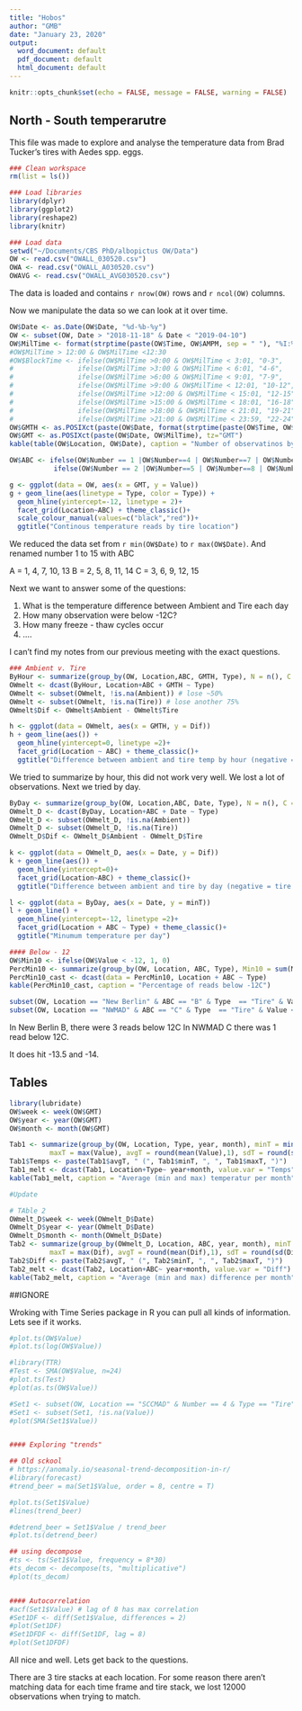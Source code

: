 ```yaml
---
title: "Hobos"
author: "GMB"
date: "January 23, 2020"
output:
  word_document: default
  pdf_document: default
  html_document: default
---
```


```r
knitr::opts_chunk$set(echo = FALSE, message = FALSE, warning = FALSE)
```

## North - South temperarutre

This file was made to explore and analyse the temperature data from Brad Tucker's tires with Aedes spp. eggs. 

```r
### Clean workspace
rm(list = ls())

### Load libraries
library(dplyr)
library(ggplot2)
library(reshape2)
library(knitr)

### Load data
setwd("~/Documents/CBS PhD/albopictus OW/Data")
OW <- read.csv("OWALL_030520.csv")
OWA <- read.csv("OWALL_A030520.csv")
OWAVG <- read.csv("OWALL_AVG030520.csv")

```

The data is loaded and contains `r nrow(OW)` rows and `r ncol(OW)` columns.

Now we manipulate the data so we can look at it over time. 

```r
OW$Date <- as.Date(OW$Date, "%d-%b-%y")
OW <- subset(OW, Date > "2018-11-18" & Date < "2019-04-10")
OW$MilTime <- format(strptime(paste(OW$Time, OW$AMPM, sep = " "), "%I:%M %p"),"%H:%M")
#OW$MilTime > 12:00 & OW$MilTime <12:30 
#OW$BlockTime <- ifelse(OW$MilTime >0:00 & OW$MilTime < 3:01, "0-3", 
#                ifelse(OW$MilTime >3:00 & OW$MilTime < 6:01, "4-6",
#                ifelse(OW$MilTime >6:00 & OW$MilTime < 9:01, "7-9", 
#                ifelse(OW$MilTime >9:00 & OW$MilTime < 12:01, "10-12", 
#                ifelse(OW$MilTime >12:00 & OW$MilTime < 15:01, "12-15",
#                ifelse(OW$MilTime >15:00 & OW$MilTime < 18:01, "16-18",
#                ifelse(OW$MilTime >18:00 & OW$MilTime < 21:01, "19-21",
#                ifelse(OW$MilTime >21:00 & OW$MilTime < 23:59, "22-24", #"Stinks"))))))))
OW$GMTH <- as.POSIXct(paste(OW$Date, format(strptime(paste(OW$Time, OW$AMPM, sep = " "), "%I:%M %p"),"%H"), ":00", sep = ""), tz="GMT")
OW$GMT <- as.POSIXct(paste(OW$Date, OW$MilTime), tz="GMT")
kable(table(OW$Location, OW$Date), caption = "Number of observatinos by Site and Date")

OW$ABC <- ifelse(OW$Number == 1 |OW$Number==4 | OW$Number==7 | OW$Number==10 | OW$Number==13, "A", 
           ifelse(OW$Number == 2 |OW$Number==5 | OW$Number==8 | OW$Number==11 | OW$Number==14, "B", "C") )

g <- ggplot(data = OW, aes(x = GMT, y = Value))
g + geom_line(aes(linetype = Type, color = Type)) + 
  geom_hline(yintercept=-12, linetype = 2)+
  facet_grid(Location~ABC) + theme_classic()+
  scale_colour_manual(values=c("black","red"))+
  ggtitle("Continous temperature reads by tire location")
```

We reduced the data set from `r min(OW$Date)` to `r max(OW$Date)`.
And renamed number 1 to 15 with ABC

A = 1, 4, 7, 10, 13
B = 2, 5, 8, 11, 14
C = 3, 6, 9, 12, 15

Next we want to answer some of the questions:

1. What is the temperature difference between Ambient and Tire each day
2. How many observation were below -12C?
3. How many freeze - thaw cycles occur
4. ....

I can't find my notes from our previous meeting with the exact questions. 


```r
### Ambient v. Tire
ByHour <- summarize(group_by(OW, Location,ABC, GMTH, Type), N = n(), C = mean(Value))
OWmelt <- dcast(ByHour, Location+ABC + GMTH ~ Type)
OWmelt <- subset(OWmelt, !is.na(Ambient)) # lose ~50%
OWmelt <- subset(OWmelt, !is.na(Tire)) # lose another 75%
OWmelt$Dif <- OWmelt$Ambient - OWmelt$Tire

h <- ggplot(data = OWmelt, aes(x = GMTH, y = Dif))
h + geom_line(aes()) + 
  geom_hline(yintercept=0, linetype =2)+
  facet_grid(Location ~ ABC) + theme_classic()+
  ggtitle("Difference between ambient and tire temp by hour (negative = tire is warmer)")
```
We tried to summarize by hour, this did not work very well. We lost a lot of observations.  Next we tried by day. 

```r
ByDay <- summarize(group_by(OW, Location,ABC, Date, Type), N = n(), C = mean(Value), minT = min(Value), maxT = max(Value))
OWmelt_D <- dcast(ByDay, Location+ABC + Date ~ Type)
OWmelt_D <- subset(OWmelt_D, !is.na(Ambient)) 
OWmelt_D <- subset(OWmelt_D, !is.na(Tire)) 
OWmelt_D$Dif <- OWmelt_D$Ambient - OWmelt_D$Tire

k <- ggplot(data = OWmelt_D, aes(x = Date, y = Dif))
k + geom_line(aes()) + 
  geom_hline(yintercept=0)+
  facet_grid(Location~ABC) + theme_classic()+
  ggtitle("Difference between ambient and tire by day (negative = tire is warmer)")

```
```r
l <- ggplot(data = ByDay, aes(x = Date, y = minT))
l + geom_line() + 
  geom_hline(yintercept=-12, linetype =2)+
  facet_grid(Location + ABC ~ Type) + theme_classic()+
  ggtitle("Minumum temperature per day")

```


```r
#### Below - 12
OW$Min10 <- ifelse(OW$Value < -12, 1, 0)
PercMin10 <- summarize(group_by(OW, Location, ABC, Type), Min10 = sum(Min10), N = n(), Perc = round(sum(Min10)/n()*100, 2))
PercMin10_cast <- dcast(data = PercMin10, Location + ABC ~ Type)
kable(PercMin10_cast, caption = "Percentage of reads below -12C")

subset(OW, Location == "New Berlin" & ABC == "B" & Type  == "Tire" & Value < -12)
subset(OW, Location == "NWMAD" & ABC == "C" & Type  == "Tire" & Value < -12)

```

In New Berlin B, there were 3 reads below 12C
In NWMAD C there was 1 read below 12C. 


It does hit -13.5 and -14. 


## Tables

```r
library(lubridate)
OW$week <- week(OW$GMT)
OW$year <- year(OW$GMT)
OW$month <- month(OW$GMT)

Tab1 <- summarize(group_by(OW, Location, Type, year, month), minT = min(Value),
          maxT = max(Value), avgT = round(mean(Value),1), sdT = round(sd(Value),1))
Tab1$Temps <- paste(Tab1$avgT, " (", Tab1$minT, ", ", Tab1$maxT, ")")
Tab1_melt <- dcast(Tab1, Location+Type~ year+month, value.var = "Temps")
kable(Tab1_melt, caption = "Average (min and max) temperatur per month")

#Update

# TAble 2
OWmelt_D$week <- week(OWmelt_D$Date)
OWmelt_D$year <- year(OWmelt_D$Date)
OWmelt_D$month <- month(OWmelt_D$Date)
Tab2 <- summarize(group_by(OWmelt_D, Location, ABC, year, month), minT = min(Dif),
          maxT = max(Dif), avgT = round(mean(Dif),1), sdT = round(sd(Dif),1))
Tab2$Diff <- paste(Tab2$avgT, " (", Tab2$minT, ", ", Tab2$maxT, ")")
Tab2_melt <- dcast(Tab2, Location+ABC~ year+month, value.var = "Diff")
kable(Tab2_melt, caption = "Average (min and max) difference per month")
```

##IGNORE

Wroking with Time Series package in R you can pull all kinds of information. Lets see if it works. 

```r
#plot.ts(OW$Value)
#plot.ts(log(OW$Value))

#library(TTR)
#Test <- SMA(OW$Value, n=24)
#plot.ts(Test)
#plot(as.ts(OW$Value)) 

#Set1 <- subset(OW, Location == "SCCMAD" & Number == 4 & Type == "Tire")
#Set1 <- subset(Set1, !is.na(Value))
#plot(SMA(Set1$Value))


#### Exploring "trends"

## Old sckool
# https://anomaly.io/seasonal-trend-decomposition-in-r/
#library(forecast)
#trend_beer = ma(Set1$Value, order = 8, centre = T)

#plot.ts(Set1$Value)
#lines(trend_beer)

#detrend_beer = Set1$Value / trend_beer
#plot.ts(detrend_beer)

## using decompose
#ts <- ts(Set1$Value, frequency = 8*30)
#ts_decom <- decompose(ts, "multiplicative")
#plot(ts_decom)


#### Autocorrelation
#acf(Set1$Value) # lag of 8 has max correlation
#Set1DF <- diff(Set1$Value, differences = 2)
#plot(Set1DF)
#Set1DFDF <- diff(Set1DF, lag = 8)
#plot(Set1DFDF)
```


All nice and well. Lets get back to the questions. 

There are 3 tire stacks at each location. For some reason there aren't matching data for each time frame and tire stack, we lost 12000 observations when trying to match. 

```r

```